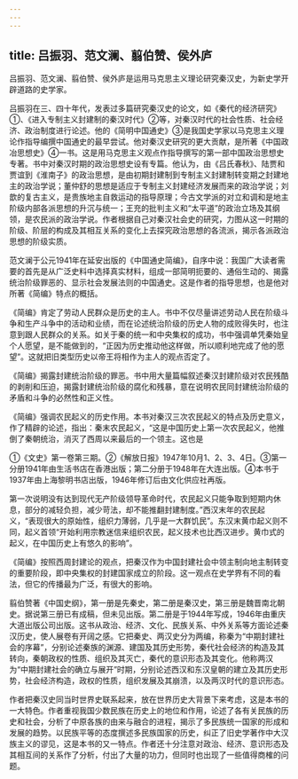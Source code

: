```yaml
---
---
---
```

title: 吕振羽、范文澜、翦伯赞、侯外庐
---



吕振羽、范文澜、翦伯赞、侯外庐是运用马克思主义理论研究秦汉史，为新史学开辟道路的史学家。

吕振羽在三、四十年代，发表过多篇研究秦汉史的论文，如《秦代的经济研究》①、《进入专制主义封建制的秦汉时代》②等，对秦汉时代的社会性质、社会经济、政治制度进行论述。他的《简明中国通史》③是我国史学家以马克思主义理论作指导编撰中国通史的最早尝试。他对秦汉史研究的更大贡献，是所著《中国政冶思想史》④一书。这是用马克思主义观点作指导撰写的第一部中国政治思想史专著。书中对秦汉时期的政治思想史设有专篇。他认为，由《吕氏春秋》、陆贾和贾谊到《淮南子》的政治思想，是由初期封建制到专制主义封建制转变期之封建地主的政治学说；董仲舒的思想是适应于专制主义封建经济发展而来的政治学说；刘歆的复古主义，是贵族地主自救运动的指导原理；今古文学派的对立和调和是地主阶级内部各派思想的升沉与统一；王充的批判主义和“太平道”的政治立场及其纲领，是农民派的政治学说。作者根据自己对秦汉社会史的研究，力图从这一时期的阶级、阶层的构成及其相互关系的变化上去探究政治思想的各流派，揭示各派政治思想的阶级实质。

范文澜于公元1941年在延安出版的《中国通史简编》，自序中说：我国广大读者需要的首先是从广泛史料中选择真实材料，组成一部简明扼要的、通俗生动的、揭露统治阶级罪恶的、显示社会发展法则的中国通史。这是作者的指导思想，也是他对所著《简编》特点的概括。

《简编》肯定了劳动人民群众是历史的主人。书中不仅尽量讲述劳动人民在阶级斗争和生产斗争中的活动和业绩，而在论述统治阶级的历史人物的成败得失时，也注意到跟人民群众的关系。如关于秦的统一和中央集权的成功，书中强调单凭秦始皇个人愿望，是不能做到的，“正因为历史推动他这样做，所以顺利地完成了他的愿望”。这就把旧类型历史以帝王将相作为主人的观点否定了。

《简编》揭露封建统治阶级的罪恶。书中用大量篇幅叙述秦汉封建阶级对农民残酷的剥削和压迫，揭露封建统治阶级的腐化和残暴，意在说明农民同封建统治阶级的矛盾和斗争的必然性和正义性。

《简编》强调农民起义的历史作用。本书对秦汉三次农民起义的特点及历史意义，作了精辟的论述，指出：秦末农民起义，“这是中国历史上第一次农民起义，他推倒了秦朝统治，消灭了西周以来最后的一个领主。这也是

①《文史》第一卷第三期。②《解放日报》1947年10月1、2、3、4日。③第一分册1941年由生活书店在香港出版；第二分册于1948年在大连出版。④本书于1937年由上海黎明书店出版，1946年修订后由文化供应社再版。

第一次说明没有达到现代无产阶级领导革命时代，农民起义只能争取到短期内休息，部分的减轻负担，减少苛法，却不能推翻封建制度。”西汉末年的农民起义，“表现很大的原始性，组织力薄弱，几乎是一大群饥民”。东汉末黄巾起义则不同，起义首领“开始利用宗教迷信来组织农民，起义技术也比西汉进步。黄巾式的起义，在中国历史上有悠久的影响”。

《简编》按照西周封建论的观点，把秦汉作为中国封建社会中领主制向地主制转变的重要阶段，即中央集权的封建国家成立的阶段。这一观点在史学界有不同的看法，但它的传播最为广泛，有很大的影响。

翦伯赞著《中国史纲》，第一册是先秦史，第二册是秦汉史，第三册是魏晋南北朝史。据说第三册已有成稿，但未见出版。第二册是于1944年写成，1946年由重庆大道出版公司出版。这书从政治、经济、文化、民族关系、中外关系等方面论述秦汉历史，使人展卷有开阔之感。它把秦史、两汉史分为两编，称秦为“中期封建社会的序幕”，分别论述秦族的渊源、建国及其历史形势，秦代社会经济的构造及其转向，秦朝政权的性质、组织及其灭亡，秦代的意识形态及其变化。他称两汉为“中期封建社会的确立与展开”时期，分别论述西汉和东汉皇朝的建立及其历史形势，社会经济构造，政权的性质，组织发展及其崩溃，以及两汉时代的意识形态。

作者把秦汉史同当时世界史联系起来，放在世界历史大背景下来考虑，这是本书的一大特色。作者重视我国少数民族在历史上的地位和作用，论述了各有关民族的历史和社会，分析了中原各族的由来与融合的进程，揭示了多民族统一国家的形成和发展的趋势。以民族平等的态度撰述多民族国家的历史，纠正了旧史学著作中大汉族主义的谬见，这是本书的又一特点。作者还十分注意对政治、经济、意识形态及其相互间的关系作了分析，付出了大量的功力，但同时也出现了一些值得商榷的问题。